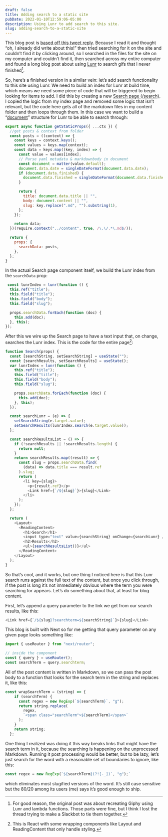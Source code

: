 ```yaml
---
draft: false
title: Adding search to a static site
pubDate: 2022-01-10T12:59:06-05:00
description: Using Lunr to add search to this site.
slug: adding-search-to-a-static-site
---
```

This blog post is [based off this tweet reply][1]. Because I read it and thought “oh, I already did write about this!” then tried searching for it on the site and couldn’t find it by clicking around, so I searched in the files for the site on my computer and couldn’t find it, then searched across my entire computer and found a long blog post about using [Lunr][2] to search gifs that I never finished[^1].

So, here’s a finished version in a similar vein: let’s add search functionality to this site using Lunr. We need to build an index for Lunr at build time, which means we need some piece of code that will be triggered to begin looking for items to add. I did this by creating a new [Search page (/search)][3]. I copied the logic from my index page and removed some logic that isn’t relevant, but the code here gets all of the markdown files in my content folder and then loops through them. In this case we want to build a “[document][4]” structure for Lunr to be able to search through:
```js
export async function getStaticProps({ ...ctx }) {
  //get posts & context from folder
  const posts = ((context) => {
    const keys = context.keys();
    const values = keys.map(context);
    const data = keys.map((key, index) => {
      const value = values[index];
      // Parse yaml metadata & markdownbody in document
      const document = matter(value.default);
      document.data.date = singleDateFormat(document.data.date);
      if (document.data.finished) {
        document.data.finished = singleDateFormat(document.data.finished);
      }

      return {
        title: document.data.title || "",
        body: document.content || "",
        slug: key.replace(".md", "").substring(1),
      };
    });

    return data;
  })(require.context("../content", true, /\.\/.*\.md$/));

  return {
    props: {
      searchData: posts,
    },
  };
}
```

In the actual Search page component itself, we build the Lunr index from the `searchData` prop:

```js
 const lunrIndex = lunr(function () {
  this.ref("title");
  this.field("title");
  this.field("body");
  this.field("slug");

  props.searchData.forEach(function (doc) {
    this.add(doc);
  }, this);
});
```

After this we wire up the Search page to have a text input that,  on change, searches the Lunr index. This is the code for the entire page[^2]:

```js
function Search(props) {
  const [searchString, setSearchString] = useState("");
  const [searchResults, setSearchResults] = useState();
  var lunrIndex = lunr(function () {
    this.ref("title");
    this.field("title");
    this.field("body");
    this.field("slug");

    props.searchData.forEach(function (doc) {
      this.add(doc);
    }, this);
  });

  const searchLunr = (e) => {
    setSearchString(e.target.value);
    setSearchResults(lunrIndex.search(e.target.value));
  };

  const searchResultsList = () => {
    if (!searchResults || !searchResults.length) {
      return null;
    }
    return searchResults.map((result) => {
      const slug = props.searchData.find(
        (data) => data.title === result.ref
      ).slug;
      return (
        <li key={slug}>
          <p>{result.ref}</p>
          <Link href={`/${slug}`}>{slug}</Link>
        </li>
      );
    });
  };

  return (
    <Layout>
      <ReadingContent>
        <h1>Search</h1>
        <input type="text" value={searchString} onChange={searchLunr} />
        <h2>Results</h2>
        <ul>{searchResultsList()}</ul>
      </ReadingContent>
    </Layout>
  );
}
```

So that’s cool, and it works, but one thing I noticed here is that this Lunr search runs against the full text of the content, but once you click through, if the post is long it’s not immediately obvious where the term you were searching for appears. Let’s do something about that, at least for blog content.

First, let’s append a query parameter to the link we get from our search results, like this:
```js
<Link href={`/${slug}?searchterm=${searchString}`}>{slug}</Link>
```

This blog is built with Next so for me getting that query parameter on any given page looks something like:
```js
import { useRouter } from "next/router";

// inside the component
const { query } = useRouter();
const searchTerm = query.searchterm;
```

All of the post content is written in Markdown, so we can pass the post body to a function that looks for the search term in the string and replaces it, like this: 
```js
const wrapSearchTerm = (string) => {
    if (searchTerm) {
      const regex = new RegExp(`${searchTerm}`, "g");
      return string.replace(
        regex,
        `<span class="searchTerm">${searchTerm}</span>`
      );
    }
    return string;
  };
```

One thing I realized was doing it this way breaks links that might have the search term in it, because the searching is happening on the unprocessed Markdown. Running it post processing would be better, but to be lazy, let’s just search for the word with a reasonable set of boundaries to ignore, like this:
```js
const regex = new RegExp(`${searchTerm}(?![-_])`, "g");`
```

which eliminates most slugified versions of the word. It’s still case sensitive but the 80/20 among its users (me) says it’s good enough to ship.

[^1]:	For good reason, the original post was about recreating Giphy using Lunr and lambda functions. Those parts were fine, but I think I lost the thread trying to make a Slackbot to tie them together.

[^2]:	This is React with some wrapping components like Layout and ReadingContent that only handle styling.

[1]:	https://twitter.com/jayroh/status/1479568755478999055
[2]:	https://lunrjs.com
[3]:	https://www.builtwith.coffee/search
[4]:	https://lunrjs.com/guides/core_concepts.html#documents